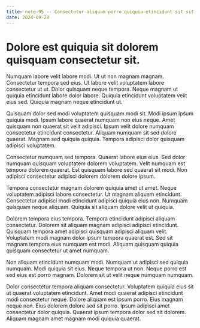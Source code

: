```yaml
---
title: note-95 -- Consectetur aliquam porro quiquia etincidunt sit sit amet.
date: 2024-09-28
---
```


# Dolore est quiquia sit dolorem quisquam consectetur sit.

Numquam labore velit labore modi. Ut ut non magnam magnam. Consectetur tempora sed eius. Ut labore velit voluptatem
labore consectetur ut ut. Dolor quisquam neque tempora. Neque magnam ut quiquia etincidunt labore dolor labore. Quiquia
etincidunt voluptatem velit eius sed. Quiquia magnam neque etincidunt ut.

Quisquam dolor sed modi voluptatem quisquam modi sit. Modi ipsum ipsum quiquia modi. Ipsum labore quaerat numquam non
eius neque. Amet quisquam non quaerat sit velit adipisci. Ipsum velit dolore numquam consectetur etincidunt consectetur.
Aliquam numquam sit sed dolore quaerat. Magnam sed quiquia quiquia. Tempora adipisci dolor quisquam adipisci voluptatem.

Consectetur numquam sed tempora. Quaerat labore eius eius. Sed dolor numquam quisquam voluptatem dolorem voluptatem.
Velit numquam est tempora dolorem quaerat. Est quisquam labore sed quaerat sit modi. Non adipisci consectetur adipisci
dolorem dolorem dolore ipsum.

Tempora consectetur magnam dolorem quiquia amet ut amet. Neque voluptatem adipisci labore consectetur. Ut magnam aliquam
etincidunt. Consectetur adipisci modi etincidunt adipisci quiquia eius non. Numquam quisquam neque aliquam. Quiquia sit
aliquam dolore velit ut quiquia.

Dolorem tempora eius tempora. Tempora etincidunt adipisci aliquam consectetur. Dolorem sit aliquam magnam adipisci
adipisci etincidunt. Quisquam tempora amet adipisci quisquam adipisci aliquam velit. Voluptatem modi magnam dolor ipsum
tempora quaerat est. Sed sit magnam tempora eius numquam est modi. Aliquam quisquam quiquia quisquam consectetur ut amet
numquam.

Non aliquam etincidunt numquam modi. Numquam ut adipisci sed quiquia numquam. Modi quiquia sit eius. Neque tempora ut
non. Neque porro est sed eius est porro magnam. Dolorem sit ut velit neque numquam numquam.

Dolor consectetur tempora aliquam consectetur. Voluptatem quiquia eius sit ut quaerat voluptatem etincidunt. Amet modi
quaerat adipisci etincidunt modi consectetur neque. Dolore aliquam est ipsum porro. Eius magnam neque non. Eius dolorem
dolore sed sit porro. Ipsum adipisci amet consectetur dolor quiquia. Quaerat ipsum tempora dolor sed sit dolorem.
Aliquam magnam amet magnam modi quiquia quaerat.
